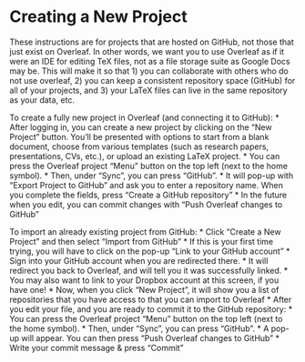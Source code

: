 # Creating a New Project {.sec-create_project}

These instructions are for projects that are hosted on GitHub, not those that just exist on Overleaf. In other words, we want you to use Overleaf as if it were an IDE for editing TeX files, not as a file storage suite as Google Docs may be. This will make it so that 1) you can collaborate with others who do not use overleaf, 2) you can keep a consistent repository space (GitHub) for all of your projects, and 3) your LaTeX files can live in the same repository as your data, etc.

To create a fully new project in Overleaf (and connecting it to GitHub):
* After logging in, you can create a new project by clicking on the "New Project" button. You'll be presented with options to start from a blank document, choose from various templates (such as research papers, presentations, CVs, etc.), or upload an existing LaTeX project.
* You can press the Overleaf project “Menu” button on the top left (next to the home symbol). 
* Then, under “Sync”, you can press “GitHub”. 
* It will pop-up with “Export Project to GitHub” and ask you to enter a repository name. When you complete the fields, press “Create a GitHub repository”
* In the future when you edit, you can commit changes with “Push Overleaf changes to GitHub”

To import an already existing project from GitHub:
* Click “Create a New Project” and then select “Import from GitHub”
* If this is your first time trying, you will have to click on the pop-up “Link to your GitHub account”
* Sign into your GitHub account when you are redirected there.
* It will redirect you back to Overleaf, and will tell you it was successfully linked.
  * You may also want to link to your Dropbox account at this screen, if you have one!
* Now, when you click “New Project”, it will show you a list of repositories that you have access to that you can import to Overleaf
* After you edit your file, and you are ready to commit it to the GitHub repository:
  * You can press the Overleaf project “Menu” button on the top left (next to the home symbol). 
  * Then, under “Sync”, you can press “GitHub”. 
  * A pop-up will appear. You can then press “Push Overleaf changes to GitHub”
  * Write your commit message & press “Commit”
